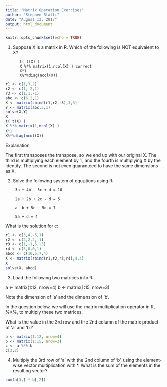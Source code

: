 ---
title: "Matrix Operation Exercises"
author: "Stephen Blatti"
date: "August 13, 2017"
output: html_document
---

```{r setup, include=FALSE}
knitr::opts_chunk$set(echo = TRUE)
```

1. Suppose X is a matrix in R. Which of the following is NOT equivalent to X?

          t( t(X) )
          X %*% matrix(1,ncol(X) ) correct
          X*1
          X%*%diag(ncol(X)) 

```{r}
r1 <- c(1,3,2)
r2 <- c(1,-2,1)
r3 <- c(1,1,-1)
abc <- c(6,2,1)
X <- matrix(cbind(r1,r2,r3),3,3)
Y <- matrix(abc,3,1)
solve(X,Y)
X
t( t(X) )
X %*% matrix(1,ncol(X) )
X*1
X%*%diag(ncol(X)) 
```
Explanation

The first transposes the transpose, so we end up with our original X. The third is multiplying each element by 1, and the fourth is multiplying X by the identity. The second is not even guaranteed to have the same dimensions as X.

2. Solve the following system of equations using R:

        3a + 4b - 5c + d = 10
        
        2a + 2b + 2c - d = 5
        
        a -b + 5c - 5d = 7
        
        5a + d = 4

What is the solution for c:

```{r}
r1 <- c(3,4,-5,1)
r2 <- c(2,2,2,-1)
r3 <- c(1,-1,5,-5)
r4 <- c(5,0,0,1)
abcd <- c(10,5,7,4)
X <- matrix(rbind(r1,r2,r3,r4),4,4)
X
solve(X, abcd)
```

3. Load the following two matrices into R:

a <- matrix(1:12, nrow=4)
b <- matrix(1:15, nrow=3)

Note the dimension of 'a' and the dimension of 'b'.

In the question below, we will use the matrix multiplication operator in R, %*%, to multiply these two matrices.

What is the value in the 3rd row and the 2nd column of the matrix product of 'a' and 'b'?

```{r}
a <- matrix(1:12, nrow=4)
b <- matrix(1:15, nrow=3)
c <- a %*% b
c[3,2]

```
4. Multiply the 3rd row of 'a' with the 2nd column of 'b', using the element-wise vector multiplication with *.
What is the sum of the elements in the resulting vector?

```{r}
sum(a[3,] * b[,2])
```






















